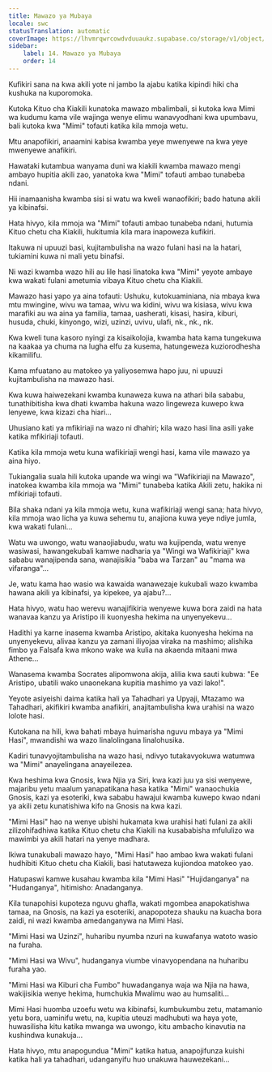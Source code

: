 ```yaml
---
title: Mawazo ya Mubaya
locale: swc
statusTranslation: automatic
coverImage: https://lhvmrqwrcowdvduuaukz.supabase.co/storage/v1/object/public/strapi-uploads/small_cover-tratado-de-psicologia-revolucionaria.webp-5e15e1cec4e0ebebcde5d7fc7565d8fd.webp
sidebar:
    label: 14. Mawazo ya Mubaya
    order: 14
---
```

Kufikiri sana na kwa akili yote ni jambo la ajabu katika kipindi hiki cha kushuka na kuporomoka.

Kutoka Kituo cha Kiakili kunatoka mawazo mbalimbali, si kutoka kwa Mimi wa kudumu kama vile wajinga wenye elimu wanavyodhani kwa upumbavu, bali kutoka kwa "Mimi" tofauti katika kila mmoja wetu.

Mtu anapofikiri, anaamini kabisa kwamba yeye mwenyewe na kwa yeye mwenyewe anafikiri.

Hawataki kutambua wanyama duni wa kiakili kwamba mawazo mengi ambayo hupitia akili zao, yanatoka kwa "Mimi" tofauti ambao tunabeba ndani.

Hii inamaanisha kwamba sisi si watu wa kweli wanaofikiri; bado hatuna akili ya kibinafsi.

Hata hivyo, kila mmoja wa "Mimi" tofauti ambao tunabeba ndani, hutumia Kituo chetu cha Kiakili, hukitumia kila mara inapoweza kufikiri.

Itakuwa ni upuuzi basi, kujitambulisha na wazo fulani hasi na la hatari, tukiamini kuwa ni mali yetu binafsi.

Ni wazi kwamba wazo hili au lile hasi linatoka kwa "Mimi" yeyote ambaye kwa wakati fulani ametumia vibaya Kituo chetu cha Kiakili.

Mawazo hasi yapo ya aina tofauti: Ushuku, kutokuaminiana, nia mbaya kwa mtu mwingine, wivu wa tamaa, wivu wa kidini, wivu wa kisiasa, wivu kwa marafiki au wa aina ya familia, tamaa, uasherati, kisasi, hasira, kiburi, husuda, chuki, kinyongo, wizi, uzinzi, uvivu, ulafi, nk., nk., nk.

Kwa kweli tuna kasoro nyingi za kisaikolojia, kwamba hata kama tungekuwa na kaakaa ya chuma na lugha elfu za kusema, hatungeweza kuziorodhesha kikamilifu.

Kama mfuatano au matokeo ya yaliyosemwa hapo juu, ni upuuzi kujitambulisha na mawazo hasi.

Kwa kuwa haiwezekani kwamba kunaweza kuwa na athari bila sababu, tunathibitisha kwa dhati kwamba hakuna wazo lingeweza kuwepo kwa lenyewe, kwa kizazi cha hiari...

Uhusiano kati ya mfikiriaji na wazo ni dhahiri; kila wazo hasi lina asili yake katika mfikiriaji tofauti.

Katika kila mmoja wetu kuna wafikiriaji wengi hasi, kama vile mawazo ya aina hiyo.

Tukiangalia suala hili kutoka upande wa wingi wa "Wafikiriaji na Mawazo", inatokea kwamba kila mmoja wa "Mimi" tunabeba katika Akili zetu, hakika ni mfikiriaji tofauti.

Bila shaka ndani ya kila mmoja wetu, kuna wafikiriaji wengi sana; hata hivyo, kila mmoja wao licha ya kuwa sehemu tu, anajiona kuwa yeye ndiye jumla, kwa wakati fulani...

Watu wa uwongo, watu wanaojiabudu, watu wa kujipenda, watu wenye wasiwasi, hawangekubali kamwe nadharia ya "Wingi wa Wafikiriaji" kwa sababu wanajipenda sana, wanajisikia "baba wa Tarzan" au "mama wa vifaranga"...

Je, watu kama hao wasio wa kawaida wanawezaje kukubali wazo kwamba hawana akili ya kibinafsi, ya kipekee, ya ajabu?...

Hata hivyo, watu hao werevu wanajifikiria wenyewe kuwa bora zaidi na hata wanavaa kanzu ya Aristipo ili kuonyesha hekima na unyenyekevu...

Hadithi ya karne inasema kwamba Aristipo, akitaka kuonyesha hekima na unyenyekevu, alivaa kanzu ya zamani iliyojaa viraka na mashimo; alishika fimbo ya Falsafa kwa mkono wake wa kulia na akaenda mitaani mwa Athene...

Wanasema kwamba Socrates alipomwona akija, alilia kwa sauti kubwa: "Ee Aristipo, ubatili wako unaonekana kupitia mashimo ya vazi lako!".

Yeyote asiyeishi daima katika hali ya Tahadhari ya Upyaji, Mtazamo wa Tahadhari, akifikiri kwamba anafikiri, anajitambulisha kwa urahisi na wazo lolote hasi.

Kutokana na hili, kwa bahati mbaya huimarisha nguvu mbaya ya "Mimi Hasi", mwandishi wa wazo linalolingana linalohusika.

Kadiri tunavyojitambulisha na wazo hasi, ndivyo tutakavyokuwa watumwa wa "Mimi" anayelingana anayeilezea.

Kwa heshima kwa Gnosis, kwa Njia ya Siri, kwa kazi juu ya sisi wenyewe, majaribu yetu maalum yanapatikana hasa katika "Mimi" wanaochukia Gnosis, kazi ya esoteriki, kwa sababu hawajui kwamba kuwepo kwao ndani ya akili zetu kunatishiwa kifo na Gnosis na kwa kazi.

"Mimi Hasi" hao na wenye ubishi hukamata kwa urahisi hati fulani za akili zilizohifadhiwa katika Kituo chetu cha Kiakili na kusababisha mfululizo wa mawimbi ya akili hatari na yenye madhara.

Ikiwa tunakubali mawazo hayo, "Mimi Hasi" hao ambao kwa wakati fulani hudhibiti Kituo chetu cha Kiakili, basi hatutaweza kujiondoa matokeo yao.

Hatupaswi kamwe kusahau kwamba kila "Mimi Hasi" "Hujidanganya" na "Hudanganya", hitimisho: Anadanganya.

Kila tunapohisi kupoteza nguvu ghafla, wakati mgombea anapokatishwa tamaa, na Gnosis, na kazi ya esoteriki, anapopoteza shauku na kuacha bora zaidi, ni wazi kwamba amedanganywa na Mimi Hasi.

"Mimi Hasi wa Uzinzi", huharibu nyumba nzuri na kuwafanya watoto wasio na furaha.

"Mimi Hasi wa Wivu", hudanganya viumbe vinavyopendana na huharibu furaha yao.

"Mimi Hasi wa Kiburi cha Fumbo" huwadanganya waja wa Njia na hawa, wakijisikia wenye hekima, humchukia Mwalimu wao au humsaliti...

Mimi Hasi huomba uzoefu wetu wa kibinafsi, kumbukumbu zetu, matamanio yetu bora, uaminifu wetu, na, kupitia uteuzi madhubuti wa haya yote, huwasilisha kitu katika mwanga wa uwongo, kitu ambacho kinavutia na kushindwa kunakuja...

Hata hivyo, mtu anapogundua "Mimi" katika hatua, anapojifunza kuishi katika hali ya tahadhari, udanganyifu huo unakuwa hauwezekani...

